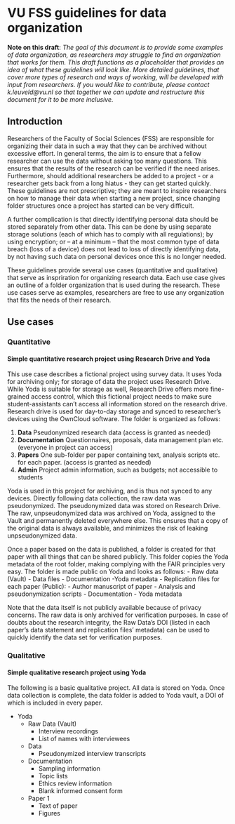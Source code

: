# VU FSS guidelines for data organization

**Note on this draft**: *The goal of this document is to provide some examples of data organization, as researchers may struggle to find an organization that works for them. This draft functions as a placeholder that provides an idea of what these guidelines will look like. More detailed guidelines, that cover more types of research and ways of working, will be developed with input from researchers. If you would like to contribute, please contact k.leuveld@vu.nl so that together we can update and restructure this document for it to be more inclusive.*

## Introduction

Researchers of the Faculty of Social Sciences (FSS) are responsible for organizing their data in such a way that they can be archived without excessive effort. In general terms, the aim is to ensure that a fellow researcher can use the data without asking too many questions. This ensures that the results of the research can be verified if the need arises. Furthermore, should additional researchers be added to a project - or a researcher gets back from a long hiatus - they can get started quickly. These guidelines are not prescriptive; they are meant to inspire researchers on how to manage their data when starting a new project, since changing folder structures once a project has started can be very difficult.

A further complication is that directly identifying personal data should be stored separately from other data. This can be done by using separate storage solutions (each of which has to comply with all regulations); by using encryption; or -- at a minimum -- that the most common type of data breach (loss of a device) does not lead to loss of directly identifying data, by not having such data on personal devices once this is no longer needed.

These guidelines provide several use cases (quantitative and qualitative) that serve as inspriration for organizing research data. Each use case gives an outline of a folder organization that is used during the research. These use cases serve as examples, researchers are free to use any organization that fits the needs of their research.


## Use cases

### Quantitative

#### Simple quantitative research project using Research Drive and Yoda

This use case describes a fictional project using survey data. It uses Yoda for archiving only; for storage of data the project uses Research Drive. While Yoda is suitable for storage as well, Research Drive offers more fine-grained access control, which this fictional project needs to make sure student-assistants can’t access all information stored on the research drive.
Research drive is used for day-to-day storage and synced to researcher’s devices using the OwnCloud software. The folder is organized as follows:

1. **Data** Pseudonymized research data (access is granted as needed)
2. **Documentation** Questionnaires, proposals, data management plan etc. (everyone in project can access)
3. **Papers** One sub-folder per paper containing text, analysis scripts etc. for each paper. (access is granted as needed)
4. **Admin** Project admin information, such as budgets; not accessible to students

Yoda is used in this project for archiving, and is thus not synced to any devices. Directly following data collection, the raw data was pseudonymized. The pseudonymized data was stored on Research Drive. The raw, unpseudonymized data was archived on Yoda, assigned to the Vault and permanently deleted everywhere else. This ensures that a copy of the original data is always available, and minimizes the risk of leaking unpseudonymized data.

Once a paper based on the data is published, a folder is created for that paper with all things that can be shared publicly. This folder copies the Yoda metadata of the root folder, making complying with the FAIR principles very easy. The folder is made public on Yoda and looks as follows:
 - Raw data (Vault) 
	- Data files
	- Documentation
	-Yoda metadata
- Replication files for each paper (Public):
	- Author manuscript of paper
	- Analysis and pseudonymization scripts
	- Documentation
	- Yoda metadata

Note that the data itself is not publicly available because of privacy concerns. The raw data is only archived for verification purposes. In case of doubts about the research integrity, the Raw Data’s DOI (listed in each paper’s data statement and replication files’ metadata) can be used to quickly identify the data set for verification purposes.

### Qualitative

#### Simple qualitative research project using Yoda

The following is a basic qualitative project. All data is stored on Yoda. Once data collection is complete, the data folder is added to Yoda vault, a DOI of which is included in every paper.

- Yoda
	- Raw Data (Vault)
		- Interview recordings
		- List of names with interviewees
	- Data 
		- Pseudonymized interview transcripts
	- Documentation
		- Sampling information
		- Topic lists
		- Ethics review information
		- Blank informed consent form
	- Paper 1
		- Text of paper
		- Figures


